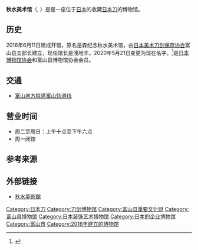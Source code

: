 {{Infobox museum
| name             = 秋水美术馆<br>Shusui Museum of Art
| native_name      = 秋水美術館
| native_name_lang = ja
| image            = Mori Shuhei Museum of Art.jpg
| imagesize        =
| caption          = 
| alt              = 
| map_type         = 
| map_caption      = 
| map_alt          = 
| coordinates      = 
| established      = {{start date and age|2016|6|11}}
| dissolved        = 
| location         ={{JAP}}[[富山县|富山县]][[富山市|富山市]]千石町1丁目3番6号
| type             = 美术馆、军事博物馆
| collection       =
| visitors         = 
| president        = 
|collection_size= 
| curator          = 
| publictransit    = [[富山地方铁道|富山地方铁道]][[富山轨道线|富山轨道线]]
| network          = 
| website          = {{URL|1=http://www.shusui-museum.jp/}}
}}
'''秋水美术馆'''（{{lang-en|Shusui Museum of Art}}, {{lang-ja|秋水美術館}}）是是一座位于[[日本|日本]]的收藏[[日本刀|日本刀]]的博物馆。

==历史==
2016年6月11日建成开馆，原名是森纪念秋水美术馆，由[[日本美术刀剑保存协会|日本美术刀剑保存协会]]富山县支部长建立，现任馆长是浅地丰。2020年5月21日变更为现在名字。<ref>{{Cite web |url=https://www.shusui-museum.jp//wp-content/uploads/2020/06/shusui-museum-press202006.pdf |title=組織変更及び美術館名称変更のお知らせ 一般財団法人秋水美術館 |access-date=2020-11-08 |archive-date=2020-09-23 |archive-url=https://web.archive.org/web/20200923115525/https://www.shusui-museum.jp/wp-content/uploads/2020/06/shusui-museum-press202006.pdf |dead-url=no }}</ref>是[[日本博物馆协会|日本博物馆协会]]和富山县博物馆协会会员。

==交通==
*[[富山地方铁道|富山地方铁道]][[富山轨道线|富山轨道线]]

==营业时间==
*周二至周日：上午十点至下午六点
*周一闭馆

==参考来源==
{{reflist}}

==外部链接 ==
*[http://www.shusui-museum.jp/ 秋水美術館] {{Wayback|url=http://www.shusui-museum.jp/ |date=20210129081129 }}

[[Category:日本刀|Category:日本刀]]
[[Category:刀剑博物馆|Category:刀剑博物馆]]
[[Category:富山县重要文化财|Category:富山县重要文化财]]
[[Category:富山县博物馆|Category:富山县博物馆]]
[[Category:日本装饰艺术博物馆|Category:日本装饰艺术博物馆]]
[[Category:日本的企业博物馆|Category:日本的企业博物馆]]
[[Category:富山市|Category:富山市]]
[[Category:2016年建立的博物馆|Category:2016年建立的博物馆]]